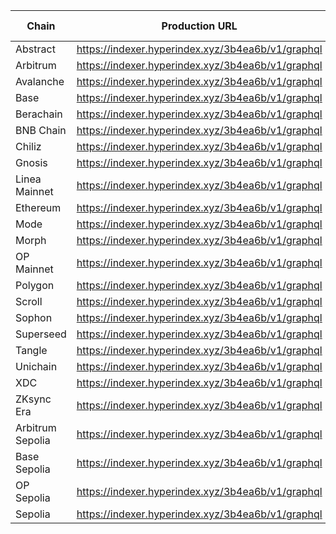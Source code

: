| Chain            | Production URL                                    | Playground URL                                                                                                               | Explorer URL                                              |
| ---------------- | ------------------------------------------------- | ---------------------------------------------------------------------------------------------------------------------------- | --------------------------------------------------------- |
| Abstract         | https://indexer.hyperindex.xyz/3b4ea6b/v1/graphql | [Playground](https://cloud.hasura.io/public/graphiql?endpoint=https%3A%2F%2Findexer.hyperindex.xyz%2F3b4ea6b%2Fv1%2Fgraphql) | [Explorer](https://envio.dev/app/sablier-labs/flow-envio) |
| Arbitrum         | https://indexer.hyperindex.xyz/3b4ea6b/v1/graphql | [Playground](https://cloud.hasura.io/public/graphiql?endpoint=https%3A%2F%2Findexer.hyperindex.xyz%2F3b4ea6b%2Fv1%2Fgraphql) | [Explorer](https://envio.dev/app/sablier-labs/flow-envio) |
| Avalanche        | https://indexer.hyperindex.xyz/3b4ea6b/v1/graphql | [Playground](https://cloud.hasura.io/public/graphiql?endpoint=https%3A%2F%2Findexer.hyperindex.xyz%2F3b4ea6b%2Fv1%2Fgraphql) | [Explorer](https://envio.dev/app/sablier-labs/flow-envio) |
| Base             | https://indexer.hyperindex.xyz/3b4ea6b/v1/graphql | [Playground](https://cloud.hasura.io/public/graphiql?endpoint=https%3A%2F%2Findexer.hyperindex.xyz%2F3b4ea6b%2Fv1%2Fgraphql) | [Explorer](https://envio.dev/app/sablier-labs/flow-envio) |
| Berachain        | https://indexer.hyperindex.xyz/3b4ea6b/v1/graphql | [Playground](https://cloud.hasura.io/public/graphiql?endpoint=https%3A%2F%2Findexer.hyperindex.xyz%2F3b4ea6b%2Fv1%2Fgraphql) | [Explorer](https://envio.dev/app/sablier-labs/flow-envio) |
| BNB Chain        | https://indexer.hyperindex.xyz/3b4ea6b/v1/graphql | [Playground](https://cloud.hasura.io/public/graphiql?endpoint=https%3A%2F%2Findexer.hyperindex.xyz%2F3b4ea6b%2Fv1%2Fgraphql) | [Explorer](https://envio.dev/app/sablier-labs/flow-envio) |
| Chiliz           | https://indexer.hyperindex.xyz/3b4ea6b/v1/graphql | [Playground](https://cloud.hasura.io/public/graphiql?endpoint=https%3A%2F%2Findexer.hyperindex.xyz%2F3b4ea6b%2Fv1%2Fgraphql) | [Explorer](https://envio.dev/app/sablier-labs/flow-envio) |
| Gnosis           | https://indexer.hyperindex.xyz/3b4ea6b/v1/graphql | [Playground](https://cloud.hasura.io/public/graphiql?endpoint=https%3A%2F%2Findexer.hyperindex.xyz%2F3b4ea6b%2Fv1%2Fgraphql) | [Explorer](https://envio.dev/app/sablier-labs/flow-envio) |
| Linea Mainnet    | https://indexer.hyperindex.xyz/3b4ea6b/v1/graphql | [Playground](https://cloud.hasura.io/public/graphiql?endpoint=https%3A%2F%2Findexer.hyperindex.xyz%2F3b4ea6b%2Fv1%2Fgraphql) | [Explorer](https://envio.dev/app/sablier-labs/flow-envio) |
| Ethereum         | https://indexer.hyperindex.xyz/3b4ea6b/v1/graphql | [Playground](https://cloud.hasura.io/public/graphiql?endpoint=https%3A%2F%2Findexer.hyperindex.xyz%2F3b4ea6b%2Fv1%2Fgraphql) | [Explorer](https://envio.dev/app/sablier-labs/flow-envio) |
| Mode             | https://indexer.hyperindex.xyz/3b4ea6b/v1/graphql | [Playground](https://cloud.hasura.io/public/graphiql?endpoint=https%3A%2F%2Findexer.hyperindex.xyz%2F3b4ea6b%2Fv1%2Fgraphql) | [Explorer](https://envio.dev/app/sablier-labs/flow-envio) |
| Morph            | https://indexer.hyperindex.xyz/3b4ea6b/v1/graphql | [Playground](https://cloud.hasura.io/public/graphiql?endpoint=https%3A%2F%2Findexer.hyperindex.xyz%2F3b4ea6b%2Fv1%2Fgraphql) | [Explorer](https://envio.dev/app/sablier-labs/flow-envio) |
| OP Mainnet       | https://indexer.hyperindex.xyz/3b4ea6b/v1/graphql | [Playground](https://cloud.hasura.io/public/graphiql?endpoint=https%3A%2F%2Findexer.hyperindex.xyz%2F3b4ea6b%2Fv1%2Fgraphql) | [Explorer](https://envio.dev/app/sablier-labs/flow-envio) |
| Polygon          | https://indexer.hyperindex.xyz/3b4ea6b/v1/graphql | [Playground](https://cloud.hasura.io/public/graphiql?endpoint=https%3A%2F%2Findexer.hyperindex.xyz%2F3b4ea6b%2Fv1%2Fgraphql) | [Explorer](https://envio.dev/app/sablier-labs/flow-envio) |
| Scroll           | https://indexer.hyperindex.xyz/3b4ea6b/v1/graphql | [Playground](https://cloud.hasura.io/public/graphiql?endpoint=https%3A%2F%2Findexer.hyperindex.xyz%2F3b4ea6b%2Fv1%2Fgraphql) | [Explorer](https://envio.dev/app/sablier-labs/flow-envio) |
| Sophon           | https://indexer.hyperindex.xyz/3b4ea6b/v1/graphql | [Playground](https://cloud.hasura.io/public/graphiql?endpoint=https%3A%2F%2Findexer.hyperindex.xyz%2F3b4ea6b%2Fv1%2Fgraphql) | [Explorer](https://envio.dev/app/sablier-labs/flow-envio) |
| Superseed        | https://indexer.hyperindex.xyz/3b4ea6b/v1/graphql | [Playground](https://cloud.hasura.io/public/graphiql?endpoint=https%3A%2F%2Findexer.hyperindex.xyz%2F3b4ea6b%2Fv1%2Fgraphql) | [Explorer](https://envio.dev/app/sablier-labs/flow-envio) |
| Tangle           | https://indexer.hyperindex.xyz/3b4ea6b/v1/graphql | [Playground](https://cloud.hasura.io/public/graphiql?endpoint=https%3A%2F%2Findexer.hyperindex.xyz%2F3b4ea6b%2Fv1%2Fgraphql) | [Explorer](https://envio.dev/app/sablier-labs/flow-envio) |
| Unichain         | https://indexer.hyperindex.xyz/3b4ea6b/v1/graphql | [Playground](https://cloud.hasura.io/public/graphiql?endpoint=https%3A%2F%2Findexer.hyperindex.xyz%2F3b4ea6b%2Fv1%2Fgraphql) | [Explorer](https://envio.dev/app/sablier-labs/flow-envio) |
| XDC              | https://indexer.hyperindex.xyz/3b4ea6b/v1/graphql | [Playground](https://cloud.hasura.io/public/graphiql?endpoint=https%3A%2F%2Findexer.hyperindex.xyz%2F3b4ea6b%2Fv1%2Fgraphql) | [Explorer](https://envio.dev/app/sablier-labs/flow-envio) |
| ZKsync Era       | https://indexer.hyperindex.xyz/3b4ea6b/v1/graphql | [Playground](https://cloud.hasura.io/public/graphiql?endpoint=https%3A%2F%2Findexer.hyperindex.xyz%2F3b4ea6b%2Fv1%2Fgraphql) | [Explorer](https://envio.dev/app/sablier-labs/flow-envio) |
| Arbitrum Sepolia | https://indexer.hyperindex.xyz/3b4ea6b/v1/graphql | [Playground](https://cloud.hasura.io/public/graphiql?endpoint=https%3A%2F%2Findexer.hyperindex.xyz%2F3b4ea6b%2Fv1%2Fgraphql) | [Explorer](https://envio.dev/app/sablier-labs/flow-envio) |
| Base Sepolia     | https://indexer.hyperindex.xyz/3b4ea6b/v1/graphql | [Playground](https://cloud.hasura.io/public/graphiql?endpoint=https%3A%2F%2Findexer.hyperindex.xyz%2F3b4ea6b%2Fv1%2Fgraphql) | [Explorer](https://envio.dev/app/sablier-labs/flow-envio) |
| OP Sepolia       | https://indexer.hyperindex.xyz/3b4ea6b/v1/graphql | [Playground](https://cloud.hasura.io/public/graphiql?endpoint=https%3A%2F%2Findexer.hyperindex.xyz%2F3b4ea6b%2Fv1%2Fgraphql) | [Explorer](https://envio.dev/app/sablier-labs/flow-envio) |
| Sepolia          | https://indexer.hyperindex.xyz/3b4ea6b/v1/graphql | [Playground](https://cloud.hasura.io/public/graphiql?endpoint=https%3A%2F%2Findexer.hyperindex.xyz%2F3b4ea6b%2Fv1%2Fgraphql) | [Explorer](https://envio.dev/app/sablier-labs/flow-envio) |
